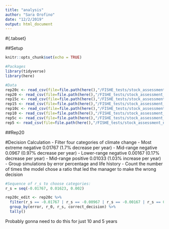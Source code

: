 ```yaml
---
title: "analysis"
author: "Sara Orofino"
date: "12/2/2019"
output: html_document
---
```


#{.tabset}

##Setup

```r
knitr::opts_chunk$set(echo = TRUE)

#Packages
library(tidyverse)
library(here)

#Data
rep20c <- read_csv(file=file.path(here(),"/FISHE_tests/stock_assessment_new/catch_tests/csv_results/rep20_clim.csv"))
rep20 <- read_csv(file=file.path(here(),"/FISHE_tests/stock_assessment_new/catch_tests/csv_results/rep20_noclim.csv"))
rep15c <- read_csv(file=file.path(here(),"/FISHE_tests/stock_assessment_new/catch_tests/csv_results/rep15_clim.csv"))
rep15 <- read_csv(file=file.path(here(),"/FISHE_tests/stock_assessment_new/catch_tests/csv_results/rep15_noclim.csv"))
rep10c <- read_csv(file=file.path(here(),"/FISHE_tests/stock_assessment_new/catch_tests/csv_results/rep10_clim.csv"))
rep10 <- read_csv(file=file.path(here(),"/FISHE_tests/stock_assessment_new/catch_tests/csv_results/rep10_noclim.csv"))
rep5c <- read_csv(file=file.path(here(),"/FISHE_tests/stock_assessment_new/catch_tests/csv_results/rep5_clim.csv"))
rep5 <- read_csv(file=file.path(here(),"/FISHE_tests/stock_assessment_new/catch_tests/csv_results/rep5_noclim.csv"))


```


##Rep20

#Decision Calculation
 - Filter four categories of climate change
    - Most extreme negative 0.01767 (1.7% decrease per year)
    - Mid-range negative 0.0967 (0.97% decrease per year)
    - Lower-range negative 0.00167 (0.17% decrease per year)
    - Mid-range positive 0.01033 (1.03% increase per year)
 - Group simulations by error percentage and life history
 - Count the number of times the model chose a ratio that led the manager to make the wrong decision
 
```r
#Sequence of r_s to choose categories:
r_s = seq(-0.01767, 0.01623, 0.002)

rep20c_edit <- rep20c %>%
  filter(r_s == -0.01767 | r_s == -0.00967 | r_s == -0.00167 | r_s == 0.01033) %>% 
  group_by(error, r_0, r_s, correct_decision) %>% 
  tally()
```




Probably gonna need to do this for just 10 and 5 years
